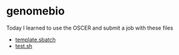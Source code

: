 # genomebio

Today I learned to use the OSCER and submit a job with these files

* [template.sbatch](template.sbatch)
* [test.sh](test.sh)